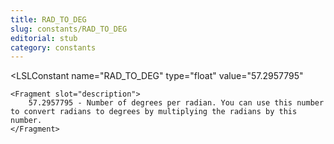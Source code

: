 ```yaml
---
title: RAD_TO_DEG
slug: constants/RAD_TO_DEG
editorial: stub
category: constants
---
```


<LSLConstant
	name="RAD_TO_DEG"
	type="float"
	value="57.2957795"
>
	<Fragment slot="description">
		57.2957795 - Number of degrees per radian. You can use this number to convert radians to degrees by multiplying the radians by this number.
	</Fragment>
</LSLConstant>
